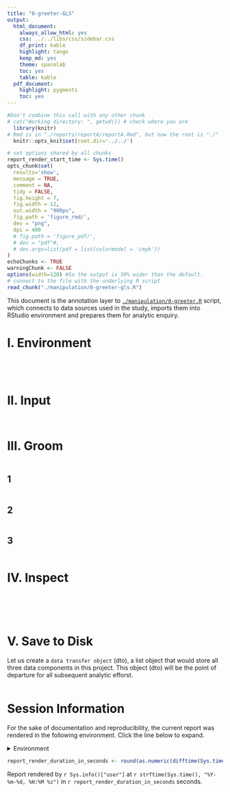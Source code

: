 ```yaml
---
title: "0-greeter-GLS"
output:
  html_document:
    always_allow_html: yes
    css: ../../libs/css/sidebar.css
    df_print: kable
    highlight: tango
    keep_md: yes
    theme: spacelab
    toc: yes
    table: kable
  pdf_document: 
    highlight: pygments
    toc: yes
---
```


<!-- These two chunks should be added in the beginning of every .Rmd that you want to source an .R script -->
<!--  The 1st mandatory chunck  -->
<!--  Set the working directory to the repository's base directory -->
```r
#Don't combine this call with any other chunk 
# cat("Working directory: ", getwd()) # check where you are
  library(knitr)
# Rmd is in "./reports/reportA/reportA.Rmd", but now the root is "./"
  knitr::opts_knit$set(root.dir='../../') 
```

<!--  The 2nd mandatory chunck  -->
<!-- Set the report-wide options, and point to the external code file. -->
```r
# set options shared by all chunks
report_render_start_time <- Sys.time()
opts_chunk$set(
  results='show', 
  message = TRUE,
  comment = NA, 
  tidy = FALSE,
  fig.height = 7, 
  fig.width = 12, 
  out.width = "900px",
  fig.path = 'figure_rmd/',     
  dev = "png",
  dpi = 400
  # fig.path = 'figure_pdf/',     
  # dev = "pdf"#,
  # dev.args=list(pdf = list(colormodel = 'cmyk'))
)
echoChunks <- TRUE
warningChunk <- FALSE
options(width=120) #So the output is 50% wider than the default.
# connect to the file with the underlying R script  
read_chunk("./manipulation/0-greeter-gls.R") 
```

This document is the annotation layer to [`./manipulation/0-greeter.R`][path_greeter] script, which connects to data sources used in the study, imports them into RStudio environment and prepares them for analytic enquiry.

[path_greeter]:https://github.com/dss-hmi/suicide-prevention-2019/blob/master/manipulation/0-greeter-gls.R

# I. Environment

<!-- Load 'sourced' R files.  Suppress the output when loading packages. --> 
```r
```


<!-- Load the sources.  Suppress the output when loading sources. --> 
```r
```


<!-- Load any Global functions and variables declared in the R file.  Suppress the output. --> 
```r
```

<!-- Declare any global functions specific to a Rmd output.  Suppress the output. --> 
```r
```

# II. Input
<!-- Load the datasets.   -->
```r
```

<!-- Inspect the datasets.   -->
```r
```

# III. Groom
<!-- Tweak the datasets.   -->
```r
```

## 1
```r
```

## 2
```r
```

## 3
```r
```

# IV. Inspect


```r
```


```r
```


```r
```
<!-- Basic table view.   -->
```r
```

<!-- Basic graph view.   -->
```r
```



# V. Save to Disk

Let us create a `data transfer object` (dto), a list object that would store all three data components in this project. This object (dto) will be the point of departure for all subsequent analytic efforst. 


```r
```



Session Information {#session-info}
===========================================================================

For the sake of documentation and reproducibility, the current report was rendered in the following environment.  Click the line below to expand.

<details>
  <summary>Environment <span class="glyphicon glyphicon-plus-sign"></span></summary>
```r
if( requireNamespace("devtools", quietly = TRUE) ) {
  devtools::session_info()
} else {
  sessionInfo()
}
```
</details>

```r
report_render_duration_in_seconds <- round(as.numeric(difftime(Sys.time(), report_render_start_time, units="secs")))
```

Report rendered by `r Sys.info()["user"]` at `r strftime(Sys.time(), "%Y-%m-%d, %H:%M %z")` in `r report_render_duration_in_seconds` seconds.


